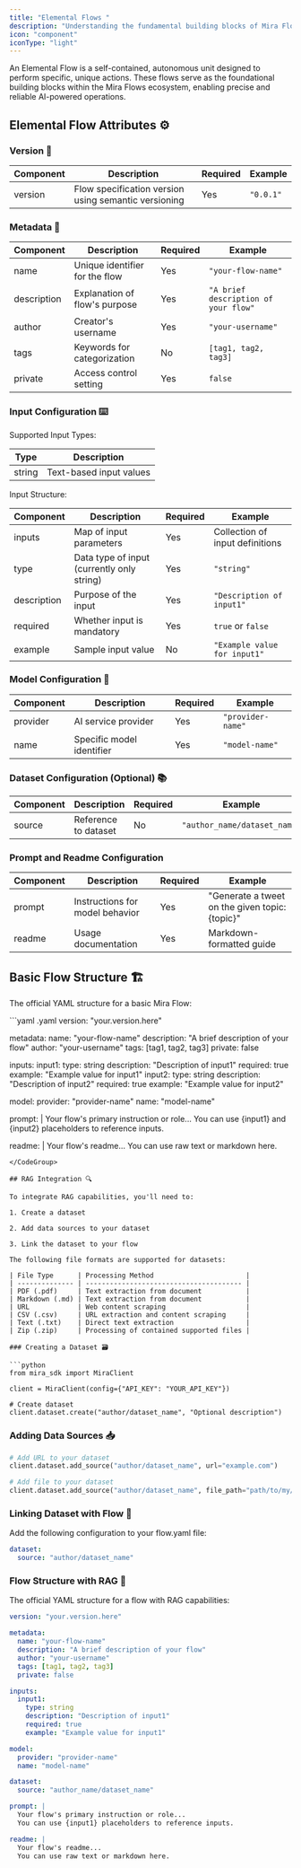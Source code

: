```yaml
---
title: "Elemental Flows "
description: "Understanding the fundamental building blocks of Mira Flows"
icon: "component"
iconType: "light"
---
```


An Elemental Flow is a self-contained, autonomous unit designed to perform specific, unique actions. These flows serve as the foundational building blocks within the Mira Flows ecosystem, enabling precise and reliable AI-powered operations.

## Elemental Flow Attributes ⚙️

### Version 📌

| Component | Description                                          | Required | Example   |
| --------- | ---------------------------------------------------- | -------- | --------- |
| version   | Flow specification version using semantic versioning | Yes      | `"0.0.1"` |

### Metadata 📝

| Component   | Description                    | Required | Example                              |
| ----------- | ------------------------------ | -------- | ------------------------------------ |
| name        | Unique identifier for the flow | Yes      | `"your-flow-name"`                   |
| description | Explanation of flow's purpose  | Yes      | `"A brief description of your flow"` |
| author      | Creator's username             | Yes      | `"your-username"`                    |
| tags        | Keywords for categorization    | No       | `[tag1, tag2, tag3]`                 |
| private     | Access control setting         | Yes      | `false`                              |

### Input Configuration ⌨️

Supported Input Types:

| Type   | Description             |
| ------ | ----------------------- |
| string | Text-based input values |

Input Structure:

| Component   | Description                                | Required | Example                         |
| ----------- | ------------------------------------------ | -------- | ------------------------------- |
| inputs      | Map of input parameters                    | Yes      | Collection of input definitions |
| type        | Data type of input (currently only string) | Yes      | `"string"`                      |
| description | Purpose of the input                       | Yes      | `"Description of input1"`       |
| required    | Whether input is mandatory                 | Yes      | `true` or `false`               |
| example     | Sample input value                         | No       | `"Example value for input1"`    |

### Model Configuration 🤖

| Component | Description               | Required | Example           |
| --------- | ------------------------- | -------- | ----------------- |
| provider  | AI service provider       | Yes      | `"provider-name"` |
| name      | Specific model identifier | Yes      | `"model-name"`    |

### Dataset Configuration (Optional) 📚

| Component | Description          | Required | Example                      |
| --------- | -------------------- | -------- | ---------------------------- |
| source    | Reference to dataset | No       | `"author_name/dataset_name"` |

### Prompt and Readme Configuration

| Component | Description                     | Required | Example                                        |
| --------- | ------------------------------- | -------- | ---------------------------------------------- |
| prompt    | Instructions for model behavior | Yes      | "Generate a tweet on the given topic: {topic}" |
| readme    | Usage documentation             | Yes      | Markdown-formatted guide                       |

## Basic Flow Structure 🏗️

The official YAML structure for a basic Mira Flow:

<CodeGroup>
  ```yaml .yaml
  version: "your.version.here"

  metadata:
    name: "your-flow-name"
    description: "A brief description of your flow"
    author: "your-username"
    tags: [tag1, tag2, tag3]
    private: false

  inputs:
    input1:
      type: string
      description: "Description of input1"
      required: true
      example: "Example value for input1"
    input2:
      type: string
      description: "Description of input2"
      required: true
      example: "Example value for input2"

  model:
    provider: "provider-name"
    name: "model-name"

  prompt: |
    Your flow's primary instruction or role...
    You can use {input1} and {input2} placeholders to reference inputs.

  readme: |
    Your flow's readme...
    You can use raw text or markdown here.
  ```
</CodeGroup>

## RAG Integration 🔍

To integrate RAG capabilities, you'll need to:

1. Create a dataset

2. Add data sources to your dataset

3. Link the dataset to your flow

The following file formats are supported for datasets:

| File Type      | Processing Method                       |
| -------------- | --------------------------------------- |
| PDF (.pdf)     | Text extraction from document           |
| Markdown (.md) | Text extraction from document           |
| URL            | Web content scraping                    |
| CSV (.csv)     | URL extraction and content scraping     |
| Text (.txt)    | Direct text extraction                  |
| Zip (.zip)     | Processing of contained supported files |

### Creating a Dataset 🗃️

```python
from mira_sdk import MiraClient

client = MiraClient(config={"API_KEY": "YOUR_API_KEY"})

# Create dataset
client.dataset.create("author/dataset_name", "Optional description")
```

### Adding Data Sources 📥

```python
# Add URL to your dataset
client.dataset.add_source("author/dataset_name", url="example.com")

# Add file to your dataset
client.dataset.add_source("author/dataset_name", file_path="path/to/my/file.csv")
```

### Linking Dataset with Flow 🔗

Add the following configuration to your flow.yaml file:

```yaml
dataset:
  source: "author/dataset_name"
```

### Flow Structure with RAG 🎯

The official YAML structure for a flow with RAG capabilities:

```yaml
version: "your.version.here"

metadata:
  name: "your-flow-name"
  description: "A brief description of your flow"
  author: "your-username"
  tags: [tag1, tag2, tag3]
  private: false

inputs:
  input1:
    type: string
    description: "Description of input1"
    required: true
    example: "Example value for input1"

model:
  provider: "provider-name"
  name: "model-name"

dataset:
  source: "author_name/dataset_name"

prompt: |
  Your flow's primary instruction or role...
  You can use {input1} placeholders to reference inputs.

readme: |
  Your flow's readme...
  You can use raw text or markdown here.
```
